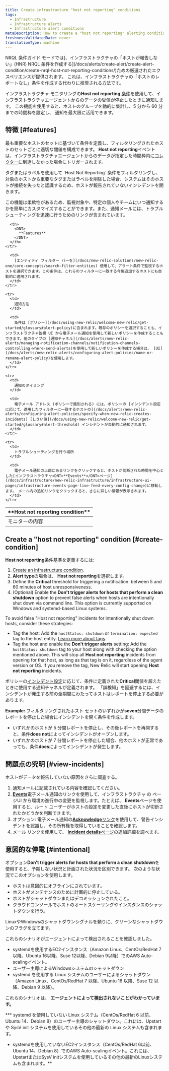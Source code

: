 ```yaml
---
title: Create infrastructure "host not reporting" conditions
tags:
  - Infrastructure
  - Infrastructure alerts
  - Infrastructure alert conditions
metaDescription: How to create a "host not reporting" alerting condition for infrastructure monitoring.
freshnessValidatedDate: never
translationType: machine
---
```


<Callout variant="tip">
  NRQL 条件ガイド モードでは[、インフラストラクチャの「ホストが報告しない」(HNR) NRQL 条件を作成する](/docs/alerts/create-alert/create-alert-condition/create-nrql-host-not-reporting-conditions/)ための厳選されたエクスペリエンスが提供されます。 これは、インフラストラクチャの「ホストのレポートなし」条件を作成する代わりに推奨される方法です。
</Callout>

インフラストラクチャ モニタリングの<DNT>**Host not reporting**</DNT> [条件](/docs/infrastructure/new-relic-infrastructure/configuration/infrastructure-alerts-add-edit-or-view-host-alert-information)を使用して、インフラストラクチャエージェントからのデータの受信が停止したときに通知します。 この機能を使用すると、ホストのグループを動的に集計し、5 分から 60 分までの時間枠を設定し、 <InlinePopover type="alerts" />通知を最大限に活用できます。

## 特徴 [#features]

最も重要なホストのセットに基づいて条件を定義し、フィルタリングされたホストのセットごとに適切な閾値を構成できます。 <DNT>**Host not reporting**</DNT>イベントは、インフラストラクチャエージェントからのデータが指定した時間枠内に[コレクター](/docs/accounts-partnerships/education/getting-started-new-relic/glossary#collector)に到達しなかった場合にトリガーされます。

<Callout variant="caution">
  タグまたはラベルを使用して `Host Not Reporting` 条件をフィルタリングし、対象のホストから重要なタグまたはラベルを削除した場合、システムはそのホストが接続を失ったと認識するため、ホストが報告されていないインシデントを開きます。
</Callout>

この機能は柔軟性があるため、監視対象や、特定の個人やチームにいつ通知するかを簡単にカスタマイズすることができます。また、通知メールには、トラブルシューティングを迅速に行うためのリンクが含まれています。

<table>
  <thead>
    <tr>
      <th style={{ width: "200px" }}>
        <DNT>
          **Host not reporting condition**
        </DNT>
      </th>

      <th>
        <DNT>
          **Features**
        </DNT>
      </th>
    </tr>
  </thead>

  <tbody>
    <tr>
      <td>
        モニターの内容
      </td>

      <td>
        [エンティティ フィルター バーを](/docs/new-relic-solutions/new-relic-one/core-concepts/search-filter-entities) 使用して、アラート条件で監視するホストを選択できます。この条件は、これらのフィルターに一致する今後追加するホストにも自動的に適用されます。
      </td>
    </tr>

    <tr>
      <td>
        通知方法
      </td>

      <td>
        条件は [ポリシー](/docs/using-new-relic/welcome-new-relic/get-started/glossary#alert-policy)に含まれます。既存のポリシーを選択することも、インフラストラクチャ監視 UI から電子メール通知を使用して新しいポリシーを作成することもできます。他のタイプの [通知チャネル](/docs/alerts/new-relic-alerts/managing-notification-channels/notification-channels-controlling-where-send-alerts)を使用して新しいポリシーを作成する場合は、 [UI](/docs/alerts/new-relic-alerts/configuring-alert-policies/name-or-rename-alert-policy)を使用します。
      </td>
    </tr>

    <tr>
      <td>
        通知のタイミング
      </td>

      <td>
        電子メール アドレス (ポリシーで識別される) には、ポリシーの [インシデント設定 に応じて、適用したフィルターに一致するホストの](/docs/alerts/new-relic-alerts/configuring-alert-policies/specify-when-new-relic-creates-incidents) [しきい値](/docs/using-new-relic/welcome-new-relic/get-started/glossary#alert-threshold) インシデントが自動的に通知されます。
      </td>
    </tr>

    <tr>
      <td>
        トラブルシューティングを行う場所
      </td>

      <td>
        電子メール通知の上部にあるリンクをクリックすると、ホストが切断された時間を中心とした[インフラストラクチャ<DNT>**Events**</DNT>ページ](/docs/infrastructure/new-relic-infrastructure/infrastructure-ui-pages/infrastructure-events-page-live-feed-every-config-change)に移動します。 メール内の追加リンクをクリックすると、さらに詳しい情報が表示されます。
      </td>
    </tr>
  </tbody>
</table>

## Create a &quot;host not reporting&quot; condition [#create-condition]

<DNT>**Host not reporting**</DNT>条件基準を定義するには:

1. [Create an infrastructure condition](/docs/infrastructure/new-relic-infrastructure/configuration/infrastructure-alerts-add-edit-or-view-host-alert-information).
2. <DNT>**Alert type**</DNT>の場合は、 <DNT>**Host not reporting**</DNT>を選択します。
3. Define the <DNT>**Critical**</DNT> threshold for triggering a notification: between 5 and 60 minutes of host unresponsiveness.
4. (Optional) Enable the <DNT>**Don&apos;t trigger alerts for hosts that perform a clean shutdown**</DNT> option to prevent false alerts when hosts are intentionally shut down via command line. This option is currently supported on Windows and systemd-based Linux systems.

<Callout variant="tip">
  To avoid false <DNT>&quot;Host not reporting&quot;</DNT> incidents for intentionally shut down hosts, consider these strategies:

  * Tag the host: Add the `hostStatus: shutdown` or `termination: expected` tag to the host entity. [Learn more about tags](/docs/new-relic-one/use-new-relic-one/core-concepts/use-tags-help-organize-find-your-data/).
  * Tag the host and enable the <DNT>**Don&apos;t trigger alerts**</DNT> setting: Add the `hostStatus: shutdown` tag to your host along with checking the option mentioned above. This will stop all <DNT>**Host not reporting**</DNT> incidents from opening for that host, as long as that tag is on it, regardless of the agent version or OS. If you remove the tag, New Relic will start opening <DNT>**Host not reporting**</DNT> incidents.
</Callout>

ポリシーの[インシデント設定](/docs/alerts/new-relic-alerts/configuring-alert-policies/specify-when-new-relic-creates-incidents)に応じて、条件に定義された<DNT>**Critical**</DNT>閾値を超えたときに使用する通知チャネルが定義されます。 「誤検知」を回避するには、インシデントが発生する前の全期間にわたってホストはレポートを停止する必要があります。

<DNT>**Example:**</DNT> フィルタリングされたホスト セットのいずれかが<DNT>**seven**</DNT>分間データのレポートを停止した場合にインシデントを開く条件を作成します。

* いずれかのホストが 5 分間レポートを停止し、その後レポートを再開すると、条件<DNT>**does not**</DNT>によってインシデントがオープンします。
* いずれかのホストが 7 分間レポートを停止した場合、他のホストが正常であっても、条件<DNT>**does**</DNT>によってインシデントが発生します。

## 問題点の究明 [#view-incidents]

ホストがデータを報告していない原因をさらに調査する。

1. 通知メールに記載されている内容を確認してください。
2. [<DNT>**Events**</DNT>](/docs/infrastructure/new-relic-infrastructure/infrastructure-ui-pages/infrastructure-events-page-live-feed-every-config-change)電子メール通知のリンクを使用して、インフラストラクチャ の ページUI から環境の進行中の変更を監視します。たとえば、 <DNT>**Events**</DNT>ページを使用すると、ルート ユーザーがホストの設定を変更した直後にホストが切断されたかどうかを判断できます。
3. オプション: 電子メール通知の[<DNT>**Acknowledge**</DNT>リンク](/docs/alerts/new-relic-alerts/reviewing-alert-incidents/acknowledge-alert-incidents)を使用して、警告インシデントを認識し、その所有権を取得していることを確認します。
4. メール リンクを使用して、 [<DNT>**Incident details**</DNT>ページ](/docs/alerts-applied-intelligence/new-relic-alerts/alert-incidents/view-event-details-incidents)の追加詳細を調べます。

## 意図的な停電 [#intentional]

オプション<DNT>**Don&apos;t trigger alerts for hosts that perform a clean shutdown**</DNT>を使用すると、予期しない状況と計画された状況を区別できます。 次のような状況でこのオプションを使用します。

* ホストは意図的にオフラインにされています。
* ホストがメンテナンスのために計画的に停止している。
* ホストがシャットダウンまたはデコミッションされたこと。
* クラウドコンソールでホストのオートスケーリングやインスタンスのシャットダウンを行う。

LinuxやWindowsのシャットダウンシグナルを頼りに、クリーンなシャットダウンのフラグを立てます。

これらのシナリオがエージェントによって検出されることを確認しました。

* systemdを使用するEC2インスタンス（Amazon Linux、CentOs/RedHat 7以降、Ubuntu 16以降、Suse 12以降、Debian 9以降）でのAWS Auto-scalingイベント。
* ユーザー主導によるWindowsシステムのシャットダウン
* systemd を使用する Linux システムのユーザーによるシャットダウン（Amazon Linux、CentOs/RedHat 7 以降、Ubuntu 16 以降、Suse 12 以降、Debian 9 以降）。

これらのシナリオは、 **エージェントによって検出されないことがわかっています。**

*** systemd を使用していない Linux システム（CentOs/RedHat 6 以前、Ubuntu 14、Debian 8）のユーザー主導のシャットダウン。これには、Upstart や SysV init システムを使用しているその他の最新の Linux システムも含まれます。
* systemdを使用していないEC2インスタンス（CentOs/RedHat 6以前、Ubuntu 14、Debian 8）でのAWS Auto-scalingイベント。これには、UpstartまたはSysV initシステムを使用しているその他の最新のLinuxシステムも含まれます。**